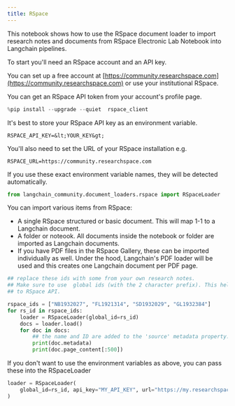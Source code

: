 ```yaml
---
title: RSpace
---
```


This notebook shows how to use the RSpace document loader to import research notes and documents from RSpace Electronic
Lab Notebook into Langchain pipelines.

To start you'll need an RSpace account and an API key.

You can set up a free account at [https://community.researchspace.com](https://community.researchspace.com) or use your institutional RSpace.

You can get an RSpace API token from your account's profile page. 


```python
%pip install --upgrade --quiet  rspace_client
```

It's best to store your RSpace API key as an environment variable. 

    RSPACE_API_KEY=&lt;YOUR_KEY&gt;

You'll also need to set the URL of your RSpace installation e.g.

    RSPACE_URL=https://community.researchspace.com

If you use these exact environment variable names, they will be detected automatically. 


```python
from langchain_community.document_loaders.rspace import RSpaceLoader
```

You can import various items from RSpace:

* A single RSpace structured or basic document. This will map 1-1 to a Langchain document.
* A folder or noteook. All documents inside the notebook or folder are imported as Langchain documents. 
* If you have PDF files in the RSpace Gallery, these can be imported individually as well. Under the hood, Langchain's PDF loader will be used and this creates one Langchain document per PDF page. 


```python
## replace these ids with some from your own research notes.
## Make sure to use  global ids (with the 2 character prefix). This helps the loader know which API calls to make
## to RSpace API.

rspace_ids = ["NB1932027", "FL1921314", "SD1932029", "GL1932384"]
for rs_id in rspace_ids:
    loader = RSpaceLoader(global_id=rs_id)
    docs = loader.load()
    for doc in docs:
        ## the name and ID are added to the 'source' metadata property.
        print(doc.metadata)
        print(doc.page_content[:500])
```

If you don't want to use the environment variables as above, you can pass these into the RSpaceLoader


```python
loader = RSpaceLoader(
    global_id=rs_id, api_key="MY_API_KEY", url="https://my.researchspace.com"
)
```

